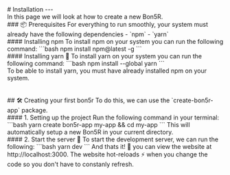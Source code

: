
<PageTitle title="Installation" />

<Sidebar />
<MDXDocs>
  <DocsAd />
  # Installation
  <Contributors contributors={["manuanish"]} readTime={5}/>
  ---
  <br/>
  In this page we will look at how to create a new Bon5R.
  <br/>
  ### 📦 Prerequisites
  For everything to run smoothly, your system must already have the following
  dependencies
  - `npm`
  - `yarn`
  <br/>
  #### Installing npm
  To install npm on your system you can run the following command:
  ```bash
  npm install npm@latest -g
  ```
  <br/>
  #### Installing yarn 🧶
  To install yarn on your system you can run the following command:
  ```bash
  npm install --global yarn
  ```
  <br/>
  <Alert type="info">To be able to install yarn, you must have already installed npm on your system.</Alert>
  <br/>
  <br/>
  <br/>
  ## 🛠 Creating your first bon5r
  To do this, we can use the `create-bon5r-app` package.
  <br/>
  #### 1. Setting up the project
  Run the following command in your terminal:
  ```bash
  yarn create bon5r-app my-app && cd my-app
  ```
  This will automatically setup a new Bon5R in your current directory.

  <br />
  #### 2. Start the server 🚀
  To start the development server, we can run the following:
  ```bash
  yarn dev
  ```
  And thats it! 🎉 you can view the website at http://localhost:3000. The website hot-reloads ⚡️ when you change the code so you don't have to constanly refresh.
  <br />
  <br />
  <DocsImage src="/docs/bon5r-installation.png" width="2880" height="1630" caption="http://localhost:3000"/>
  <br />
  <br />
  <br />
  <NextPage
    nextPage="Next Steps"
    previousPage="Getting Started"
    prevHref="/docs/getting-started"
    nextHref="/docs/getting-started/next-steps"
  />
</MDXDocs>
